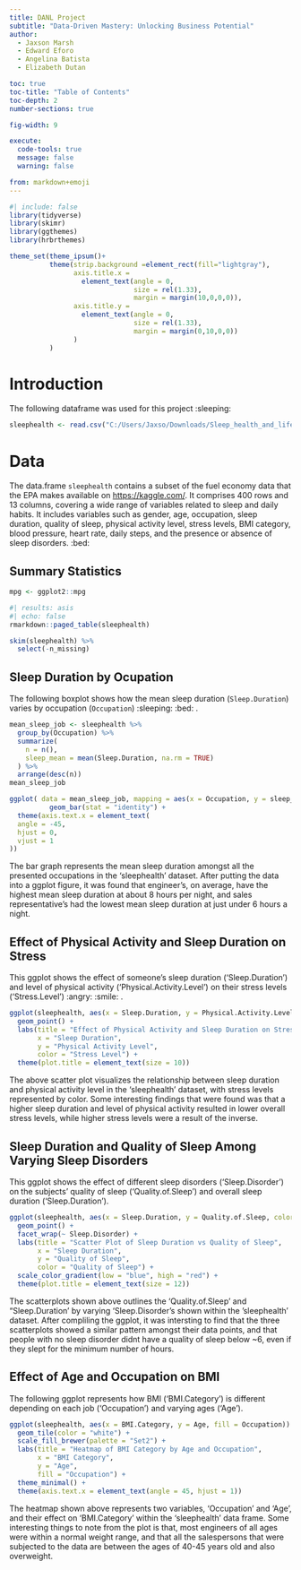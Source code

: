 ```yaml
---
title: DANL Project
subtitle: "Data-Driven Mastery: Unlocking Business Potential"
author: 
  - Jaxson Marsh
  - Edward Eforo
  - Angelina Batista
  - Elizabeth Dutan

toc: true
toc-title: "Table of Contents"
toc-depth: 2
number-sections: true

fig-width: 9

execute:
  code-tools: true
  message: false
  warning: false

from: markdown+emoji
---
```

```r
#| include: false
library(tidyverse)
library(skimr)
library(ggthemes)
library(hrbrthemes)

theme_set(theme_ipsum()+
          theme(strip.background =element_rect(fill="lightgray"),
                axis.title.x = 
                  element_text(angle = 0,
                               size = rel(1.33),
                               margin = margin(10,0,0,0)),
                axis.title.y = 
                  element_text(angle = 0,
                               size = rel(1.33),
                               margin = margin(0,10,0,0))
                )
          )
```



# Introduction

The following dataframe was used for this project :sleeping:

```r
sleephealth <- read.csv("C:/Users/Jaxso/Downloads/Sleep_health_and_lifestyle_dataset.csv")
```


# Data

The data.frame `sleephealth` contains a subset of the fuel economy data that the EPA makes available on [https://kaggle.com/](https://fueleconomy.gov/). It comprises 400 rows and 13 columns, covering a wide range of variables related to sleep and daily habits. It includes variables such as gender, age, occupation, sleep duration, quality of sleep, physical activity level, stress levels, BMI category, blood pressure, heart rate, daily steps, and the presence or absence of sleep disorders. :bed:


## Summary Statistics

```r
mpg <- ggplot2::mpg
```

```r
#| results: asis
#| echo: false
rmarkdown::paged_table(sleephealth) 
```


```r
skim(sleephealth) %>% 
  select(-n_missing)
```

## Sleep Duration by Ocupation
The following boxplot shows how the mean sleep duration (`Sleep.Duration`) varies by occupation (`Occupation`) :sleeping: :bed: .


```r
mean_sleep_job <- sleephealth %>%
  group_by(Occupation) %>%
  summarize(
    n = n(),
    sleep_mean = mean(Sleep.Duration, na.rm = TRUE)
  ) %>%
  arrange(desc(n))
mean_sleep_job

ggplot( data = mean_sleep_job, mapping = aes(x = Occupation, y = sleep_mean)) + 
          geom_bar(stat = "identity") +
  theme(axis.text.x = element_text(
  angle = -45,
  hjust = 0,
  vjust = 1
))

```

The bar graph represents the mean sleep duration amongst all the presented occupations in the 'sleephealth' dataset. After putting the data into a ggplot figure, it was found that engineer's, on average, have the highest mean sleep duration at about 8 hours per night, and sales representative's had the lowest mean sleep duration at just under 6 hours a night.


## Effect of Physical Activity and Sleep Duration on Stress

This ggplot shows the effect of someone's sleep duration ('Sleep.Duration') and level of physical activity ('Physical.Activity.Level') on their stress levels ('Stress.Level') :angry: :smile:  .

```r
ggplot(sleephealth, aes(x = Sleep.Duration, y = Physical.Activity.Level, color = Stress.Level)) +
  geom_point() +
  labs(title = "Effect of Physical Activity and Sleep Duration on Stress",
       x = "Sleep Duration",
       y = "Physical Activity Level",
       color = "Stress Level") +
  theme(plot.title = element_text(size = 10))
```

The above scatter plot visualizes the relationship between sleep duration and physical activity level in the 'sleephealth' dataset, with stress levels represented by color. Some interesting findings that were found was that a higher sleep duration and level of physical activity resulted in lower overall stress levels, while higher stress levels were a result of the inverse.


## Sleep Duration and Quality of Sleep Among Varying Sleep Disorders

This ggplot shows the effect of different sleep disorders ('Sleep.Disorder') on the subjects' quality of sleep ('Quality.of.Sleep') and overall sleep duration ('Sleep.Duration').

```r
ggplot(sleephealth, aes(x = Sleep.Duration, y = Quality.of.Sleep, color = Quality.of.Sleep)) +
  geom_point() +
  facet_wrap(~ Sleep.Disorder) +
  labs(title = "Scatter Plot of Sleep Duration vs Quality of Sleep",
       x = "Sleep Duration",
       y = "Quality of Sleep",
       color = "Quality of Sleep") +
  scale_color_gradient(low = "blue", high = "red") +
  theme(plot.title = element_text(size = 12))
```

The scatterplots shown above outlines the 'Quality.of.Sleep' and "Sleep.Duration' by varying 'Sleep.Disorder's shown within the 'sleephealth' dataset. After compliling the ggplot, it was intersting to find that the three scatterplots showed a similar pattern amongst their data points, and that people with no sleep disorder didnt have a quality of sleep below ~6, even if they slept for the minimum number of hours.


## Effect of Age and Occupation on BMI

The following ggplot represents how BMI ('BMI.Category') is different depending on each job ('Occupation') and varying ages ('Age'). 

```r
ggplot(sleephealth, aes(x = BMI.Category, y = Age, fill = Occupation)) +
  geom_tile(color = "white") +
  scale_fill_brewer(palette = "Set2") +
  labs(title = "Heatmap of BMI Category by Age and Occupation",
       x = "BMI Category",
       y = "Age",
       fill = "Occupation") +
  theme_minimal() +
  theme(axis.text.x = element_text(angle = 45, hjust = 1))
```

 
The heatmap shown above represents two variables, 'Occupation' and 'Age', and their effect on 'BMI.Category' within the 'sleephealth' data frame. Some interesting things to note from the plot is that, most engineers of all ages were within a normal weight range, and that all the salespersons that were subjected to the data are between the ages of 40-45 years old and also overweight.
